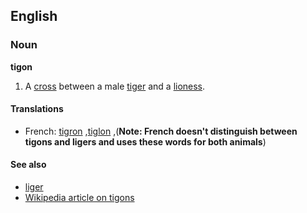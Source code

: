 ==English==
===Noun===
'''tigon'''

#A [[cross]] between a male [[tiger]] and a [[lioness]].

====Translations====
*French: [[tigron]] ,[[tiglon]]  ,('''Note: French doesn't distinguish between tigons and ligers and uses these words for both animals''')

====See also====
*[[liger]]
*[[w:Tigon|Wikipedia article on tigons]]